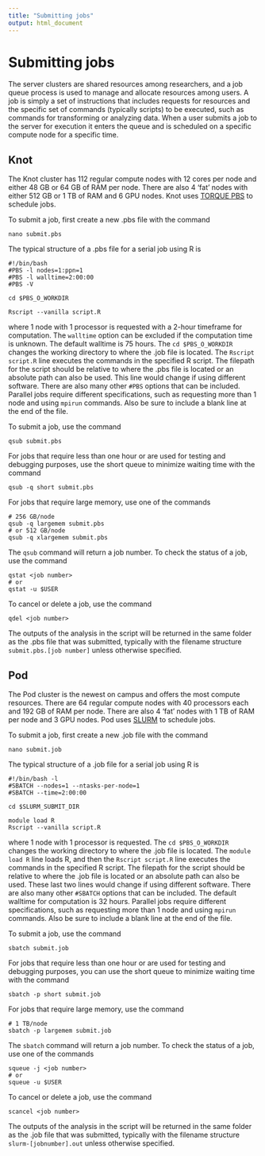 ```yaml
---
title: "Submitting jobs"
output: html_document
---
```


# Submitting jobs

The server clusters are shared resources among researchers, and a job queue process is used to manage and allocate resources among users. A job is simply a set of instructions that includes requests for resources and the specific set of commands (typically scripts) to be executed, such as commands for transforming or analyzing data. When a user submits a job to the server for execution it enters the queue and is scheduled on a specific compute node for a specific time.

## Knot

The Knot cluster has 112 regular compute nodes with 12 cores per node and either 48 GB or 64 GB of RAM per node. There are also 4 'fat' nodes with either 512 GB or 1 TB of RAM and 6 GPU nodes. Knot uses [TORQUE PBS](http://csc.cnsi.ucsb.edu/docs/example-scripts-running-jobs) to schedule jobs.

To submit a job, first create a new .pbs file with the command

```
nano submit.pbs
```

The typical structure of a .pbs file for a serial job using R is

```
#!/bin/bash
#PBS -l nodes=1:ppn=1
#PBS -l walltime=2:00:00
#PBS -V

cd $PBS_O_WORKDIR

Rscript --vanilla script.R
```

where 1 node with 1 processor is requested with a 2-hour timeframe for computation. The `walltime` option can be excluded if the computation time is unknown. The default walltime is 75 hours. The `cd $PBS_O_WORKDIR` changes the working directory to where the .job file is located. The `Rscript script.R` line executes the commands in the specified R script. The filepath for the script should be relative to where the .pbs file is located or an absolute path can also be used. This line would change if using different software. There are also many other `#PBS` options that can be included. Parallel jobs require different specifications, such as requesting more than 1 node and using `mpirun` commands. Also be sure to include a blank line at the end of the file.

To submit a job, use the command

```
qsub submit.pbs
```

For jobs that require less than one hour or are used for testing and debugging purposes, use the short queue to minimize waiting time with the command

```
qsub -q short submit.pbs
```

For jobs that require large memory, use one of the commands

```
# 256 GB/node
qsub -q largemem submit.pbs
# or 512 GB/node
qsub -q xlargemem submit.pbs
```

The `qsub` command will return a job number. To check the status of a job, use the command

```
qstat <job number>
# or
qstat -u $USER
```

To cancel or delete a job, use the command

```
qdel <job number>
```

The outputs of the analysis in the script will be returned in the same folder as the .pbs file that was submitted, typically with the filename structure `submit.pbs.[job number]` unless otherwise specified.

## Pod

The Pod cluster is the newest on campus and offers the most compute resources. There are 64 regular compute nodes with 40 processors each and 192 GB of RAM per node. There are also 4 'fat' nodes with 1 TB of RAM per node and 3 GPU nodes. Pod uses [SLURM](http://csc.cnsi.ucsb.edu/docs/slurm-job-scheduler) to schedule jobs.

To submit a job, first create a new .job file with the command

```
nano submit.job
```

The typical structure of a .job file for a serial job using R is

```
#!/bin/bash -l
#SBATCH --nodes=1 --ntasks-per-node=1
#SBATCH --time=2:00:00

cd $SLURM_SUBMIT_DIR

module load R
Rscript --vanilla script.R
```

where 1 node with 1 processor is requested. The `cd $PBS_O_WORKDIR` changes the working directory to where the .job file is located. The `module load R` line loads R, and then the `Rscript script.R` line executes the commands in the specified R script. The filepath for the script should be relative to where the .job file is located or an absolute path can also be used. These last two lines would change if using different software. There are also many other `#SBATCH` options that can be included. The default walltime for computation is 32 hours. Parallel jobs require different specifications, such as requesting more than 1 node and using `mpirun` commands. Also be sure to include a blank line at the end of the file.

To submit a job, use the command

```
sbatch submit.job
```

For jobs that require less than one hour or are used for testing and debugging purposes, you can use the short queue to minimize waiting time with the command

```
sbatch -p short submit.job
```

For jobs that require large memory, use the command

```
# 1 TB/node
sbatch -p largemem submit.job
```

The `sbatch` command will return a job number. To check the status of a job, use one of the commands

```
squeue -j <job number>
# or
squeue -u $USER
```

To cancel or delete a job, use the command

```
scancel <job number>
```

The outputs of the analysis in the script will be returned in the same folder as the .job file that was submitted, typically with the filename structure `slurm-[jobnumber].out` unless otherwise specified.
